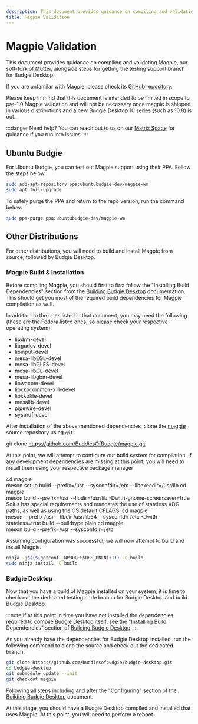 ```yaml
---
description: This document provides guidance on compiling and validating Magpie, our soft-fork of Mutter.
title: Magpie Validation
---
```



# Magpie Validation

This document provides guidance on compiling and validating Magpie, our soft-fork of Mutter, alongside steps for getting the testing support branch for Budgie Desktop.

If you are unfamilar with Magpie, please check its [GitHub repository](https://github.com/BuddiesOfBudgie/magpie).

Please keep in mind that this document is intended to be limited in scope to pre-1.0 Magpie validation and will not be necessary once magpie is shipped in various distributions and a new Budgie Desktop 10 series (such as 10.8) is out.

:::danger Need help?
You can reach out to us on our [Matrix Space](https://matrix.to/#/#buddies-of-budgie:matrix.org) for guidance if you run into issues.
:::

## Ubuntu Budgie

For Ubuntu Budgie, you can test out Magpie support using their PPA. Follow the steps below.

```bash
sudo add-apt-repository ppa:ubuntubudgie-dev/magpie-wm
sudo apt full-upgrade
```

To safely purge the PPA and return to the repo version, run the command below:

```bash
sudo ppa-purge ppa:ubuntubudgie-dev/magpie-wm
```

## Other Distributions

For other distributions, you will need to build and install Magpie from source, followed by Budgie Desktop.

### Magpie Build & Installation

Before compiling Magpie, you should first to first follow the "Installing Build Dependencies" section from the [Building Budgie Desktop](/developer/workflow/building-budgie-desktop) documentation. This should get you most of the required build dependencies for Magpie compilation as well.

In addition to the ones listed in that document, you may need the following (these are the Fedora listed ones, so please check your respective operating system):

- libdrm-devel
- libgudev-devel
- libinput-devel
- mesa-libEGL-devel
- mesa-libGLES-devel
- mesa-libGL-devel
- mesa-libgbm-devel
- libwacom-devel
- libxkbcommon-x11-devel
- libxkbfile-devel
- mesalib-devel
- pipewire-devel
- sysprof-devel

After installation of the above mentioned dependencies, clone the [magpie](https://github.com/BuddiesOfBudgie/magpie) source repository using `git`:

<CodeBlock language="bash">git clone https://github.com/BuddiesOfBudgie/magpie.git</CodeBlock>

At this point, we will attempt to configure our build system for compilation. If any development dependencies are missing at this point, you will need to install them using your respective package manager

<Tabs>
  <TabItem value="arch" label="Arch">
<CodeBlock language="bash">
  cd magpie
  <br />
  meson setup build --prefix=/usr --sysconfdir=/etc --libexecdir=/usr/lib
</CodeBlock>
  </TabItem>
  <TabItem value="debian-or-ubuntu" label="Debian / Ubuntu">
<CodeBlock language="bash">
  cd magpie
  <br />
  meson build --prefix=/usr --libdir=/usr/lib -Dwith-gnome-screensaver=true
</CodeBlock>
  </TabItem>
  <TabItem value="solus" label="Solus">
Solus has special requirements and mandates the use of stateless XDG paths, as well as using the OS default CFLAGS:

<CodeBlock language="bash">
  cd magpie
  <br />
  meson --prefix /usr --libdir /usr/lib64 --sysconfdir /etc -Dwith-stateless=true build --buildtype plain
</CodeBlock>
  </TabItem>
  <TabItem value="all-other-distributions" label="All Other Distributions">
<CodeBlock language="bash">
  cd magpie
  <br />
  meson build --prefix=/usr --sysconfdir=/etc
</CodeBlock>
  </TabItem>
</Tabs>

Assuming configuration was successful, we will now attempt to build and install Magpie.

```bash
ninja -j$(($(getconf _NPROCESSORS_ONLN)+1)) -C build
sudo ninja install -C build
```

### Budgie Desktop

Now that you have a build of Magpie installed on your system, it is time to check out the dedicated testing code branch for Budgie Desktop and build Budgie Desktop.

:::note
If at this point in time you have not installed the dependencies required to compile Budgie Desktop itself, see the "Installing Build Dependencies" section of [Building Budgie Desktop](/developer/workflow/building-budgie-desktop).
:::

As you already have the dependencies for Budgie Desktop installed, run the following command to clone the source and check out the dedicated branch.

```bash
git clone https://github.com/buddiesofbudgie/budgie-desktop.git
cd budgie-desktop
git submodule update --init
git checkout magpie
```

Following all steps including and after the "Configuring" section of the [Building Budgie Desktop](/developer/workflow/building-budgie-desktop) document.

At this stage, you should have a Budgie Desktop compiled and installed that uses Magpie. At this point, you will need to perform a reboot.
